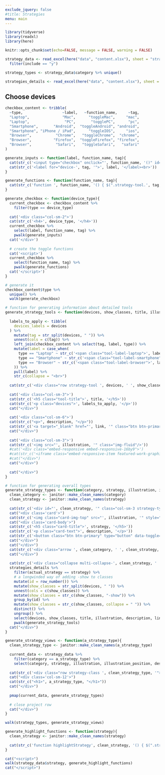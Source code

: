 ```yaml
---
exclude_jquery: false
#title: Strategies
menu: main
---
```


```r
library(tidyverse)
library(readxl)
library(here)

knitr::opts_chunk$set(echo=FALSE, message = FALSE, warning = FALSE)

strategy_data <- read_excel(here("data", "content.xlsx"), sheet = "strategy-types") %>% 
  filter(include == "y")

strategy_types <- strategy_data$category %>% unique()

strategies_details <- read_excel(here("data", "content.xlsx"), sheet = "strategy-tools")
```



<div class="strategy-page">

::: {.row}

::: {.col-sm-2}
<nav id="toc" data-toggle="toc" class="sticky-top"></nav>
:::

::: {.col-sm-10}
<h2>Choose devices</h2>

::: {.row .tool-filters}

```r
checkbox_content <- tribble(
  ~type,                  ~label,   ~function_name,     ~tag,
  "Laptop",               "Mac",      "toggleMac",     "mac",
  "Laptop",                "PC",       "togglePC",      "pc",
  "Smartphone",       "Android",  "toggleAndroid", "android",
  "Smartphone", "iPhone / iPad",      "toggleIOS",     "ios",
  "Browser",           "Chrome",   "toggleChrome",  "chrome",
  "Browser",          "Firefox",  "toggleFirefox", "firefox",
  "Browser",           "Safari",   "toggleSafari",   "safari"
)

generate_inputs <- function(label, function_name, tag){
  cat(str_c('<input type="checkbox" onclick="', function_name, '()" id="device-', tag, '" name="device-', tag, '" value="', label, '" checked="checked">'))
  cat(str_c('<label for="device-', tag, '">', label, '</label><br>'))
}

generate_functions <- function(function_name, tag){
  cat(str_c('function ', function_name, '() { $(".strategy-tool.', tag, '").toggleClass("', tag, '-show");}'))
}

generate_checkbox <- function(device_type){
  current_checkbox <- checkbox_content %>% 
    filter(type == device_type)
  
  cat('<div class="col-sm-2">')
  cat(str_c('<h4>', device_type, '</h4>'))
  current_checkbox %>% 
    select(label, function_name, tag) %>% 
    pwalk(generate_inputs)
  cat('</div>')
  
  # create the toggle functions
  cat('<script>')
  current_checkbox %>% 
    select(function_name, tag) %>% 
    pwalk(generate_functions)
  cat('</script>')
}

# generate it
checkbox_content$type %>% 
  unique() %>% 
  walk(generate_checkbox)
```

<!-- end tool filters row -->
:::


```r
# function for generating information about detailed tools
generate_strategy_tools <- function(devices, show_classes, title, illustration, description, link, link_text){
  
  labels_to_apply <- tibble(
    devices_labels = devices
  ) %>% 
    mutate(tag = str_split(devices, " ")) %>% 
    unnest(cols = c(tag)) %>% 
    left_join(checkbox_content %>% select(tag, label, type)) %>% 
    mutate(label = case_when(
      type == "Laptop" ~ str_c('<span class="tool-label-laptop">', label, '</span>'),
      type == "Smartphone" ~ str_c('<span class="tool-label-smartphone">', label, '</span>'),
      type == "Browser" ~ str_c('<span class="tool-label-browser">', label, '</span>')
    )) %>% 
    pull(label) %>% 
    str_c(collapse = "<br>")
  
  cat(str_c('<div class="row strategy-tool ', devices, ' ', show_classes, '">'))
  
  cat('<div class="col-sm-3">')
  cat(str_c('<h5 class="tool-title">', title, '</h5>'))
  cat(str_c('<p class="devices">', labels_to_apply, '</p>'))
  cat("</div>")
  
  cat('<div class="col-sm-6">')
  cat(str_c("<p>", description, "</p>"))
  cat(str_c('<a target="_blank" href="', link, '" class="btn btn-primary" role="button">', link_text, '</a>'))
  cat("</div>")
  
  cat('<div class="col-sm-3">')
  cat(str_c('<img src="', illustration, '" class="img-fluid"/>'))
  #cat('<div class="embed-responsive embed-responsive-16by9">')
  #cat(str_c('<iframe class="embed-responsive-item featured-work-graphic" src="', embed_link, '" allowfullscreen></iframe>'))
  #cat("</div>")
  cat("</div>")
  
  cat("</div>")
}

# function for generating overall types
generate_strategy_types <- function(category, strategy, illustration, illustration_position, description){
  clean_category <- janitor::make_clean_names(category)
  clean_strategy <- janitor::make_clean_names(strategy)
  
  cat(str_c('<div id="', clean_strategy, '" class="col-sm-3 strategy-type ', clean_strategy, '" onclick="highlightStrategy', clean_strategy, '()" data-toggle="collapse" data-target=".multi-collapse-', clean_strategy, '">'))
  cat("<div class='card'>")
  cat(str_c('<img class="card-img-top" src="', illustration, '" style="object-position: ', illustration_position, ';" alt="Card image cap">'))
  cat("<div class='card-body'>")
  cat(str_c('<h5 class="card-title">', strategy, '</h5>'))
  cat(str_c('<p class="card-text">', description, '</p>'))
  cat(str_c('<button class="btn btn-primary" type="button" data-toggle="collapse" data-target=".multi-collapse-', clean_strategy, '">Tools/instructions</button>'))
  cat("</div>")
  cat("</div>")
  cat(str_c('<div class="arrow ', clean_category, ' ', clean_strategy, '"></div>')) #draw arrow
  cat("</div>")
  
  cat(str_c('<div class="collapse multi-collapse-', clean_strategy, ' ', clean_category, ' strategy-type-tools">'))
  strategies_details %>% 
    filter(actual_strategy == strategy) %>% 
    # a longwinded way of adding -show to classes
    mutate(id = row_number()) %>% 
    mutate(show_classes = str_split(devices, " ")) %>% 
    unnest(cols = c(show_classes)) %>% 
    mutate(show_classes = str_c(show_classes, "-show")) %>% 
    group_by(id) %>% 
    mutate(show_classes = str_c(show_classes, collapse = " ")) %>% 
    distinct() %>% 
    ungroup() %>% 
    select(devices, show_classes, title, illustration, description, link, link_text) %>%
    pwalk(generate_strategy_tools)
  cat("</div>")
}

generate_strategy_views <- function(a_strategy_type){
  clean_strategy_type <- janitor::make_clean_names(a_strategy_type)
  
  current_data <- strategy_data %>% 
    filter(category == a_strategy_type) %>% 
    select(category, strategy, illustration, illustration_position, description)
  
  cat(str_c('<div class="row strategy-class ', clean_strategy_type, '">'))
  cat("<div class='col-sm-12'>")
  cat(str_c("<h1>", a_strategy_type, "</h1>"))
  cat("</div>")
  
  pmap(current_data, generate_strategy_types)
  
  # close project row
  cat("</div>")
}

walk(strategy_types, generate_strategy_views)

```


:::
:::


<!-- end strategy page -->
</div>


```r
generate_highlight_functions <- function(strategy){
  clean_strategy <- janitor::make_clean_names(strategy)
  
  cat(str_c('function highlightStrategy', clean_strategy, '() { $(".strategy-type.', clean_strategy, '").toggleClass("highlight-this"); $(".arrow.', clean_strategy, '").toggleClass("highlight-this");}\n'))
}

cat("<script>")
walk(strategy_data$strategy, generate_highlight_functions)
cat("</script>")
```


